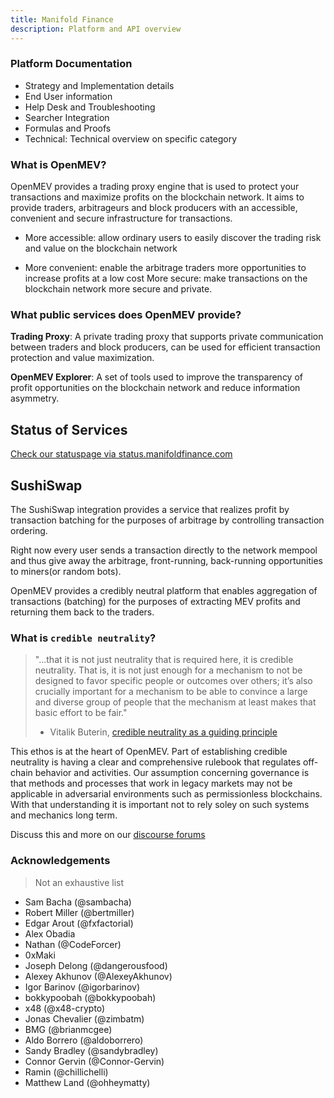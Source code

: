 ```yaml
---
title: Manifold Finance
description: Platform and API overview
---
```


### Platform Documentation

- Strategy and Implementation details
- End User information
- Help Desk and Troubleshooting
- Searcher Integration
- Formulas and Proofs
- Technical: Technical overview on specific category

### What is OpenMEV?

OpenMEV provides a trading proxy engine that is used to protect your
transactions and maximize profits on the blockchain network. It aims to provide
traders, arbitrageurs and block producers with an accessible, convenient and
secure infrastructure for transactions.

- More accessible: allow ordinary users to easily discover the trading risk and
  value on the blockchain network

- More convenient: enable the arbitrage traders more opportunities to increase
  profits at a low cost More secure: make transactions on the blockchain network
  more secure and private.

### What public services does OpenMEV provide?

**Trading Proxy**: A private trading proxy that supports private communication
between traders and block producers, can be used for efficient transaction
protection and value maximization.

**OpenMEV Explorer**: A set of tools used to improve the transparency of profit
opportunities on the blockchain network and reduce information asymmetry.

## Status of Services

[Check our statuspage via status.manifoldfinance.com](https://status.manifoldfinance.com/)

## SushiSwap

The SushiSwap integration provides a service that realizes profit by transaction
batching for the purposes of arbitrage by controlling transaction ordering.

Right now every user sends a transaction directly to the network mempool and
thus give away the arbitrage, front-running, back-running opportunities to
miners(or random bots).

OpenMEV provides a credibly neutral platform that enables aggregation of
transactions (batching) for the purposes of extracting MEV profits and returning
them back to the traders.

### What is `credible neutrality`?

> "...that it is not just neutrality that is required here, it is credible
> neutrality. That is, it is not just enough for a mechanism to not be designed
> to favor specific people or outcomes over others; it’s also crucially
> important for a mechanism to be able to convince a large and diverse group of
> people that the mechanism at least makes that basic effort to be fair."
>
> - Vitalik Buterin,
>   [credible neutrality as a guiding principle](https://nakamoto.com/credible-neutrality/)

This ethos is at the heart of OpenMEV. Part of establishing credible neutrality
is having a clear and comprehensive rulebook that regulates off-chain behavior
and activities. Our assumption concerning governance is that methods and
processes that work in legacy markets may not be applicable in adversarial
environments such as permissionless blockchains. With that understanding it is
important not to rely soley on such systems and mechanics long term.

Discuss this and more on our
[discourse forums](hhttps://forums.manifoldfinance.com/)

### Acknowledgements

> Not an exhaustive list

- Sam Bacha (@sambacha)
- Robert Miller (@bertmiller)
- Edgar Arout (@fxfactorial)
- Alex Obadia
- Nathan (@CodeForcer)
- 0xMaki
- Joseph Delong (@dangerousfood)
- Alexey Akhunov (@AlexeyAkhunov)
- Igor Barinov (@igorbarinov)
- bokkypoobah (@bokkypoobah)
- x48 (@x48-crypto)
- Jonas Chevalier (@zimbatm)
- BMG (@brianmcgee)
- Aldo Borrero (@aldoborrero)
- Sandy Bradley (@sandybradley)
- Connor Gervin (@Connor-Gervin)
- Ramin (@chillichelli)
- Matthew Land (@ohheymatty)